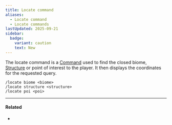 ```yaml
---
title: Locate command
aliases:
  - Locate command
  - Locate commands
lastUpdated: 2025-09-21
sidebar:
  badge:
    variant: caution
    text: New
---
```



The locate command is a [Command](/command) used to find the closed biome, [Structure](/structure) or point of interest to the player. It then displays the coordinates for the requested query.

```mcfunction
/locate biome <biome>
/locate structure <structure>
/locate poi <poi>
```

---

#### Related

- <Wiki src="https://minecraft.wiki/w/Commands/locate" />